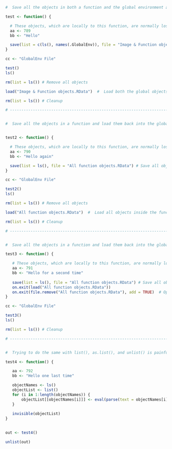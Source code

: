 ```r
#  Save all the objects in both a function and the global environment and load them all back into the global env.

test <- function() {

  # These objects, which are locally to this function, are normally lost when the function exits.
  aa <- 789
  bb <- "Hello"

  save(list = c(ls(), names(.GlobalEnv)), file = "Image & Function objects.RData") # Save all objects inside this function and the global env.
}

cc <- "GlobalEnv File"

test()
ls()

rm(list = ls()) # Remove all objects

load("Image & Function objects.RData")  #  Load both the global objects and all objects inside the function back into the global env.

rm(list = ls()) # Cleanup 

# ----------------------------------------------------------------------------------------------------------------------------------------


#  Save all the objects in a function and load them back into the global env.


test2 <- function() {

  # These objects, which are locally to this function, are normally lost when the function exits.
  aa <- 790
  bb <- "Hello again"

  save(list = ls(), file = "All function objects.RData") # Save all objects inside this function.
}

cc <- "GlobalEnv File"

test2()
ls()

rm(list = ls()) # Remove all objects

load("All function objects.RData")  #  Load all objects inside the function back into the global env, but not the global objects.

rm(list = ls()) # Cleanup 

# ----------------------------------------------------------------------------------------------------------------------------------------


#  Save all the objects in a function and load them back into the global environment on function exit.

test3 <- function() {

   # These objects, which are locally to this function, are normally lost when the function exits.
   aa <- 791
   bb <- "Hello for a second time"
   
   save(list = ls(), file = "All function objects.RData") # Save all objects inside this function.
   on.exit(load("All function objects.RData"))
   on.exit(file.remove("All function objects.RData"), add = TRUE)  # Optionally remove the file on exit
}

cc <- "GlobalEnv File"

test3()
ls()

rm(list = ls()) # Cleanup 

# ----------------------------------------------------------------------------------------------------------------------------------------


#  Trying to do the same with list(), as.list(), and unlist() is painful!

test4 <- function() {

   aa <- 792
   bb <- "Hello one last time"

   objectNames <- ls()
   objectList <- list()
   for (i in 1:length(objectNames)) {
       objectList[[objectNames[i]]] <- eval(parse(text = objectNames[i]))
   }
   
   invisible(objectList)
}   
   

out <- test4()

unlist(out)
  
 ```      
   
   
   
   
   
   
   
   
   
   
   
   











